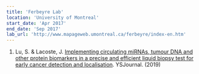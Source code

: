 ```yaml
---
title: 'Ferbeyre Lab'
location: 'University of Montreal'
start_date: 'Apr 2017'
end_date: 'Sep 2017'
lab_url: 'http://www.mapageweb.umontreal.ca/ferbeyre/index-en.htm'
---
```


1. Lu, S. & Lacoste, J. [Implementing circulating miRNAs, tumour DNA and other protein biomarkers in a precise and efficient liquid biopsy test for early cancer detection and localisation](https://ysjournal.com/implementing-circulating-mirnas-tumour-dna-and-other-protein-biomarkers-in-a-precise-and-efficient-liquid-biopsy-test-for-early-cancer-detection-and-localisation/). YSJournal. (2019)
